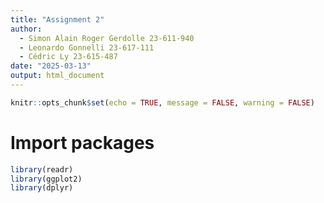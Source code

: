 ```yaml
---
title: "Assignment 2"
author: 
  - Simon Alain Roger Gerdolle 23-611-940
  - Leonardo Gonnelli 23-617-111
  - Cédric Ly 23-615-487
date: "2025-03-13"
output: html_document
---
```


```r
knitr::opts_chunk$set(echo = TRUE, message = FALSE, warning = FALSE)
```

# Import packages
```r
library(readr)
library(ggplot2)
library(dplyr)
```